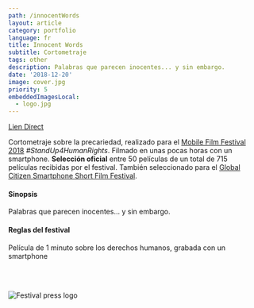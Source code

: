 ```yaml
---
path: /innocentWords
layout: article
category: portfolio
language: fr
title: Innocent Words
subtitle: Cortometraje
tags: other
description: Palabras que parecen inocentes... y sin embargo.
date: '2018-12-20'
image: cover.jpg
priority: 5
embeddedImagesLocal:
  - logo.jpg
---
```


<ResponsiveIframe
  src="https://www.youtube.com/embed/V4CsJzZjhOk?rel=0"
  width="1920"
  height="1080"
/>

[Lien Direct](https://www.youtube.com/watch?v=V4CsJzZjhOk)

Cortometraje sobre la precariedad, realizado para el [Mobile Film Festival 2018](https://mobilefilmfestival.com/) _#StandUp4HumanRights_.
Filmado en unas pocas horas con un smartphone.
**Selección oficial**  entre 50 películas de un total de 715 películas recibidas por el festival.
También seleccionado para el [Global Citizen Smartphone Short Film Festival](//www.oncaravan.org/global-citizen).


#### Sinopsis

Palabras que parecen inocentes... y sin embargo.

#### Reglas del festival

Película de 1 minuto sobre los derechos humanos, grabada con un smartphone

<br />
<br />

![Festival press logo](logo.jpg)
